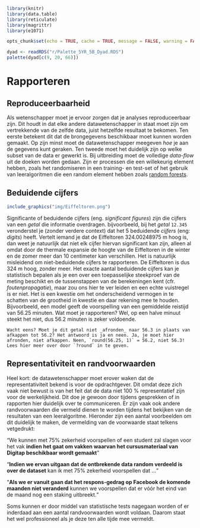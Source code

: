```{r include=FALSE}
library(knitr)
library(data.table)
library(reticulate)
library(magrittr)
library(e1071)

opts_chunk$set(echo = TRUE, cache = TRUE, message = FALSE, warning = FALSE)

dyad <- readRDS("r/Palette_5YR_5B_Dyad.RDS")
palette(dyad[c(9, 20, 66)])
```

# Rapporteren

## Reproduceerbaarheid

Als wetenschapper moet je ervoor zorgen dat je analyses reproduceerbaar zijn. Dit houdt in dat elke andere datawetenschapper in staat moet zijn om vertrekkende van de zelfde data, juist hetzelfde resultaat te bekomen. Ten eerste betekent dit dat de brongegevens beschikbaar moet kunnen worden gemaakt. Op zijn minst moet de datawetenschapper meegeven _hoe_ je aan de gegevens kunt geraken. Ten tweede moet het duidelijk zijn op welke subset van de data er gewerkt is. Bij uitbreiding moet de volledige _data-flow_ uit de doeken worden gedaan. Zijn er processen die een willekeurig element hebben, zoals het randomiseren in een training- en test-set of het gebruik van leeralgoritmen die een random element hebben zoals [random forests](https://en.wikipedia.org/wiki/Random_forest#:~:text=Random%20forests%20or%20random%20decision,prediction%20(regression)%20of%20the%20individual).

## Beduidende cijfers

```{r eiffeltoren, echo=FALSE}
include_graphics("img/Eiffeltoren.png")
```

Significante of beduidende cijfers (eng. _significant figures_) zijn die cijfers van een _getal_ die informatie overdragen. bijvoorbeeld, bij het _getal_ `12.345` veronderstel je (zonder verdere context) dat het 5 beduidende _cijfers_ (eng: _digits_) heeft. Vertelt iemand je dat de Eiffeltoren 324.00248975&nbsp;m hoog is, dan weet je natuurlijk dat niet elk cijfer hiervan significant kan zijn, alleen al omdat door de thermale expansie de hoogte van de Eiffeltoren in de winter en de zomer meer dan 10 centimeter kan verschillen. Het is natuurlijk misleidend om niet-beduidende cijfers te rapporteren. De Eiffeltoren is dus 324&nbsp;m hoog, zonder meer. Het exacte aantal beduidende cijfers kan je statistisch bepalen als je een over een toepasselijke steekproef van de meting beschikt en de tussenstappen van de berekeningen kent (cfr. _foutenpropagatie_), maar zou ons hier te ver leiden en een echte vuistregel is er niet. Het is een kwestie om het onderscheidend vermogen in te schatten van de grootheid in kwestie en daar rekening mee te houden. Bijvoorbeeld, een model geeft de voorspelling van een gemiddelde reistijd van 56.25&nbsp;minuten. Wat moet je rapporteren? Wel, op een halve minuut steekt het niet, dus 56.2&nbsp;minuten is zeker voldoende.

```{corollary afronding, echo=TRUE}
Wacht eens? Moet je dit getal niet _afronden_ naar 56.3 in plaats van afkappen tot 56.2? Het antwoord is ja en neen. Ja, je moet hier afronden, niet afkappen. Neen, `round(56.25, 1)` = 56.2, niet 56.3! Lees hier meer over door `?round` in te geven.
```

## Representativiteit en randvoorwaarden

Heel kort: de datawetenschapper moet erover waken dat de representativiteit bekend is voor de opdrachtgever. Dit omdat deze zich vaak niet bewust is van het feit dat de data niet 100 % representatief zijn voor de werkelijkheid. Dit doe je gewoon door tijdens gesprekken of in rapporten hier duidelijk over te communiceren. Er zijn vaak ook andere randvoorwaarden die vermeld dienen te worden tijdens het bekijken van de resultaten van een leeralgoritme. Hieronder zijn een aantal voorbeelden om dit duidelijk te maken, de vermelding van de voorwaarde staat telkens vetgedrukt:

<q>We kunnen met 75% zekerheid voorspellen of een student zal slagen voor het vak __indien het gaat om vakken waarvan het cursusmateriaal van Digitap beschikbaar wordt gemaakt__</q>

<q>__Indien we ervan uitgaan dat de ontbrekende data random verdeeld is over de dataset__ kan ik met 75% zekerheid voorspellen dat &hellip;</q>

<q>__Als we er vanuit gaan dat het respons-gedrag op Facebook de komende maanden niet veranderd__ kunnen we voorspellen dat er vóór het eind van de maand nog een staking uitbreekt.</q>

Soms kunnen er door middel van statistische tests nagegaan worden of er inderdaad aan een aantal randvoorwaarden wordt voldaan. Daarom staat het wel professioneel als je deze ten alle tijde mee vermeldt.
